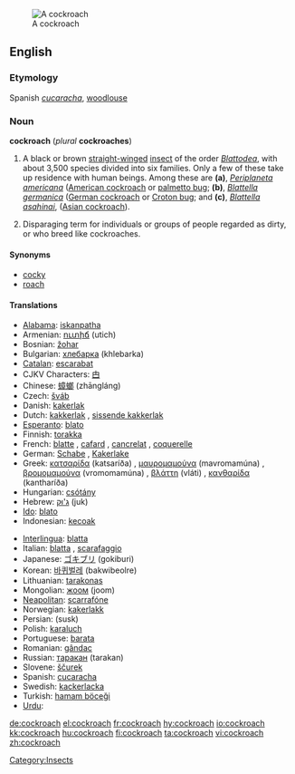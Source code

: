 [[Image:Madagascan.hissing.cockroach.750pix.jpg|thumb|A cockroach]]
==English==
{{wikipedia}}
===Etymology===
Spanish ''[[cucaracha]]'', [[woodlouse]]

===Noun===
'''cockroach''' (''plural'' '''cockroaches''')

#{{zoology}} A black or brown [[straight]][[-winged]] [[insect]] of the order ''[[Blattodea]]'', with about 3,500 species divided into six families. Only a few of these take up residence with human beings. Among these are '''(a)''', ''[[Periplaneta americana]]'' ([[American cockroach]] or [[palmetto bug]]; '''(b)''', ''[[Blattella germanica]]'' ([[German cockroach]] or [[Croton bug]]; and '''(c)''', ''[[Blattella asahinai]]'', ([[Asian cockroach]]). 
# Disparaging term for individuals or groups of people regarded as dirty, or who breed like cockroaches.

====Synonyms====
*[[cocky]] {{italbrac|Australia|colloquial}}
*[[roach]] {{italbrac|US}}

====Translations====
{{top}}
*[[Alabama]]: [[iskanpatha]]
*Armenian: [[ուտիճ]] (utich)
*Bosnian: [[žohar]] {{m}}
*Bulgarian: [[хлебарка]] (khlebarka) {{f}}
*[[Catalan]]: [[escarabat]] {{m}}
*CJKV Characters: [[甴]] {{italbrac|Cantonese}}
*Chinese: [[蟑螂]] (zhāngláng)
*Czech: [[šváb]] {{m}}
*Danish: [[kakerlak]] {{c}}
*Dutch: [[kakkerlak]] {{m}}, [[sissende kakkerlak]] {{m}}
*[[Esperanto]]: [[blato]]
*Finnish: [[torakka]]
*French: [[blatte]] {{f}}, [[cafard]] {{m}}, [[cancrelat]] {{m}}, [[coquerelle]] {{f}} {{italbrac|Quebec}}
*German: [[Schabe]] {{f}}, [[Kakerlake]] {{m}}
*Greek: [[κατσαρίδα]] (katsaríða) {{f}}, [[μαυρομαμούνα]] (mavromamúna) {{f}}, [[βρομομαμούνα]] (vromomamúna) {{f}}, [[βλάττη]] (vláti) {{f}}, [[κανθαρίδα]] (kantharíða) {{italbrac|rare}} {{f}}
*Hungarian: [[csótány]]
*Hebrew: [[ג'וק|ג'וּק]] (juk) {{m}}
*[[Ido]]: [[blato]]
*Indonesian: [[kecoak]]
{{mid}}
*[[Interlingua]]: [[blatta]]
*Italian: [[blatta]] {{f}}, [[scarafaggio]] {{m}}
*Japanese: [[ゴキブリ]] (gokiburi)
*Korean: [[바퀴벌레]] (bakwibeolre)
*Lithuanian: [[tarakonas]] {{m}}
*Mongolian: [[жоом]] (joom)
*[[Neapolitan]]: [[scarrafóne]]
*Norwegian: [[kakerlakk]] {{m}}
*Persian: {{FAchar|[[سوسک]]}} (susk)
*Polish: [[karaluch]] {{m}}
*Portuguese: [[barata]] {{f}}
*Romanian: [[gândac]] {{m}}
*Russian: [[таракан]] (tarakan) {{m}}
*Slovene: [[ščurek]] {{m}}
*Spanish: [[cucaracha]] {{m}}
*Swedish: [[kackerlacka]] {{c}}
*Turkish: [[hamam böceği]]
*[[Urdu]]: {{URchar|[[جهنگر]]}} {{g|Urdu}}
{{bottom}}

[[Category:Insects]]

[[de:cockroach]]
[[el:cockroach]]
[[fr:cockroach]]
[[hy:cockroach]]
[[io:cockroach]]
[[kk:cockroach]]
[[hu:cockroach]]
[[fi:cockroach]]
[[ta:cockroach]]
[[vi:cockroach]]
[[zh:cockroach]]